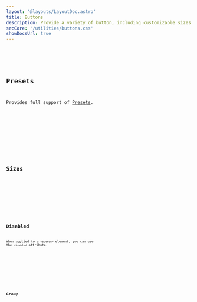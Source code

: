 ```yaml
---
layout: '@layouts/LayoutDoc.astro'
title: Buttons
description: Provide a variety of button, including customizable sizes and types.
srcCore: '/utilities/buttons.css'
showDocsUrl: true
---
```




<Preview client:load>
	<Fragment slot="preview">
		<Example />
	</Fragment>
	<Fragment slot="code">
		<Code code={ExampleRaw} lang="astro" />
	</Fragment>
</Preview>

## Presets

Provides full support of [Presets](/docs/design/presets).

<Preview client:load>
	<Fragment slot="preview">
		<ExamplePresets />
	</Fragment>
	<Fragment slot="code">
		<Code code={ExamplePresetsRaw} lang="astro" />
	</Fragment>
</Preview>

## Sizes

<Preview client:load>
	<Fragment slot="preview">
		<ExampleSizes />
	</Fragment>
	<Fragment slot="code">
		<Code code={ExampleSizesRaw} lang="astro" />
	</Fragment>
</Preview>

## Disabled

When applied to a `<button>` element, you can use the `disabled` attribute.

<Preview client:load>
	<Fragment slot="preview">
		<ExampleDisabled />
	</Fragment>
	<Fragment slot="code">
		<Code code={ExampleDisabledRaw} lang="astro" />
	</Fragment>
</Preview>

## Group

<Preview client:load>
	<Fragment slot="preview">
		<ExampleGroup />
	</Fragment>
	<Fragment slot="code">
		<Code code={ExampleGroupRaw} lang="astro" />
	</Fragment>
</Preview>
